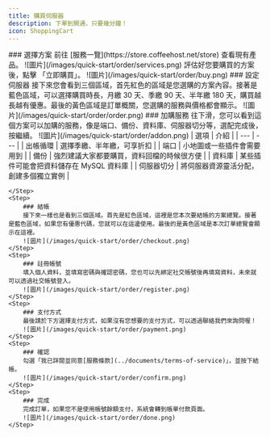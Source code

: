 ```yaml
---
title: 購買伺服器
description: 下單到開通，只要幾分鐘！
icon: ShoppingCart
---
```



<Steps>
	<Step>
		### 選擇方案 
		前往 [服務一覽](https://store.coffeehost.net/store)
		查看現有產品。 ![圖片](/images/quick-start/order/services.png)
		評估好您要購買的方案後，點擊 「立即購買」。
		![圖片](/images/quick-start/order/buy.png)
	</Step>
	<Step>
		### 設定伺服器
		接下來您會看到三個區域，首先紅色的區域是您選購的方案內容。接著是藍色區域，可以選擇購買時長，月繳
		30 天、季繳 90 天、半年繳 180
		天，購買越長越有優惠。最後的黃色區域是訂單概關，您選購的服務與價格都會顯示。
		![圖片](/images/quick-start/order/order.png)
	</Step>
	<Step>
		### 加購服務
		往下滑，您可以看到這個方案可以加購的服務，像是端口、備份、資料庫、伺服器切分等，選配完成後，按繼續。
		![圖片](/images/quick-start/order/addon.png)
    	| 選項 | 介紹 |
		| --- | --- |
    	| 出帳循環 | 選擇季繳、半年繳，可享折扣 |
    	| 端口 | 小地圖或一些插件會需要用到 |
    	| 備份 | 強烈建議大家都要購買，資料回檔的時候很方便 |
    	| 資料庫 | 某些插件可能會把資料儲存在 MySQL 資料庫 |
    	| 伺服器切分 | 將伺服器資源靈活分配，創建多個獨立實例 |

    </Step>
    <Step>
    	### 結帳
    	接下來一樣也是看到三個區域。首先是紅色區域，這裡是您本次要結帳的方案總覽。接著是藍色區域，如果您有優惠代碼，您就可以在這邊使用。最後的是黃色區域是本次訂單總覽會顯示在這裡。
    	![圖片](/images/quick-start/order/checkout.png)
    </Step>
    <Step>
    	### 註冊帳號
    	填入個人資料，並填寫密碼與確認密碼，您也可以先綁定社交帳號後再填寫資料，未來就可以透過社交帳號登入。
    	![圖片](/images/quick-start/order/register.png)
    </Step>
    <Step>
    	### 支付方式
    	最後請於下方選擇支付方式，如果沒有您想要的支付方式，可以透過聯絡我們來詢問喔！
    	![圖片](/images/quick-start/order/payment.png)
    </Step>
    <Step>
    	### 確認 
		勾選「我已詳閱並同意[服務條款](../documents/terms-of-service)」，並按下結帳。
    	![圖片](/images/quick-start/order/confirm.png)
    </Step>
    <Step>
    	### 完成 
		完成訂單，如果您不是使用帳號餘額支付，系統會轉到帳單付款頁面。
    	![圖片](/images/quick-start/order/done.png)
    </Step>

</Steps>
